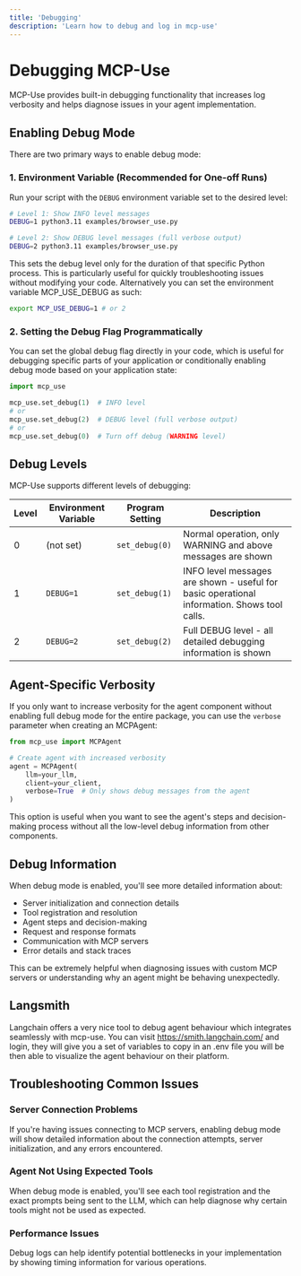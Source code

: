 ---
title: 'Debugging'
description: 'Learn how to debug and log in mcp-use'
---

# Debugging MCP-Use

MCP-Use provides built-in debugging functionality that increases log verbosity and helps diagnose issues in your agent implementation.

## Enabling Debug Mode

There are two primary ways to enable debug mode:

### 1. Environment Variable (Recommended for One-off Runs)

Run your script with the `DEBUG` environment variable set to the desired level:

```bash
# Level 1: Show INFO level messages
DEBUG=1 python3.11 examples/browser_use.py

# Level 2: Show DEBUG level messages (full verbose output)
DEBUG=2 python3.11 examples/browser_use.py
```

This sets the debug level only for the duration of that specific Python process. This is particularly useful for quickly troubleshooting issues without modifying your code.
Alternatively you can set the environment variable MCP_USE_DEBUG as such:
```bash
export MCP_USE_DEBUG=1 # or 2
```

### 2. Setting the Debug Flag Programmatically

You can set the global debug flag directly in your code, which is useful for debugging specific parts of your application or conditionally enabling debug mode based on your application state:

```python
import mcp_use

mcp_use.set_debug(1)  # INFO level
# or
mcp_use.set_debug(2)  # DEBUG level (full verbose output)
# or
mcp_use.set_debug(0)  # Turn off debug (WARNING level)
```

## Debug Levels

MCP-Use supports different levels of debugging:

| Level | Environment Variable | Program Setting | Description |
|-------|---------------------|-----------------|-------------|
| 0     | (not set)           | `set_debug(0)`  | Normal operation, only WARNING and above messages are shown |
| 1     | `DEBUG=1`           | `set_debug(1)`  | INFO level messages are shown - useful for basic operational information. Shows tool calls.|
| 2     | `DEBUG=2`           | `set_debug(2)`  | Full DEBUG level - all detailed debugging information is shown |

## Agent-Specific Verbosity

If you only want to increase verbosity for the agent component without enabling full debug mode for the entire package, you can use the `verbose` parameter when creating an MCPAgent:

```python
from mcp_use import MCPAgent

# Create agent with increased verbosity
agent = MCPAgent(
    llm=your_llm,
    client=your_client,
    verbose=True  # Only shows debug messages from the agent
)
```

This option is useful when you want to see the agent's steps and decision-making process without all the low-level debug information from other components.

## Debug Information

When debug mode is enabled, you'll see more detailed information about:

- Server initialization and connection details
- Tool registration and resolution
- Agent steps and decision-making
- Request and response formats
- Communication with MCP servers
- Error details and stack traces

This can be extremely helpful when diagnosing issues with custom MCP servers or understanding why an agent might be behaving unexpectedly.

## Langsmith

Langchain offers a very nice tool to debug agent behaviour which integrates seamlessly with mcp-use. You can visit https://smith.langchain.com/ and login, they will give you a set of variables to copy in an .env file
you will be then able to visualize the agent behaviour on their platform.

## Troubleshooting Common Issues

### Server Connection Problems

If you're having issues connecting to MCP servers, enabling debug mode will show detailed information about the connection attempts, server initialization, and any errors encountered.

### Agent Not Using Expected Tools

When debug mode is enabled, you'll see each tool registration and the exact prompts being sent to the LLM, which can help diagnose why certain tools might not be used as expected.

### Performance Issues

Debug logs can help identify potential bottlenecks in your implementation by showing timing information for various operations.
